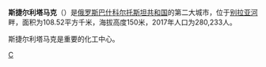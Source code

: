 {{Infobox settlement
| name = 斯捷尔利塔马克
| native_name = {{lang|ru|Стерлитамак}}
| image_skyline = File:Проспект Ленина, г. Стерлитамак.jpg
| imagesize = 250px
| image_caption = 斯捷尔利塔马克市风光
| image_flag = File:Flag of Sterlitamak (Bashkortostan).png
| image_shield = File:Coat of Arms of Sterlitamak (Bashkortostan).png
| pushpin_map = Russia
| pushpin_label_position = right
| pushpin_map_caption = 斯捷尔利塔马克市在俄罗斯的位置
| settlement_type = 城市
| subdivision_type = 國家
| subdivision_name = {{RUS}}
| subdivision_type1 = [[共和国_(俄罗斯)|共和国]]
| subdivision_name1 = [[巴什科尔托斯坦共和国|巴什科尔托斯坦共和国]]
| subdivision_type2 = 區
| subdivision_name2 = 
| leader_title = 市長
| leader_name = 
| leader_party = 
| established_title = 建立
| established_date = 1735年
| established_title2 = 设市
| established_date2 = 1781年
| elevation_m = 150
| area_total_km2 = 108.52
| population_as_of = 2017年
| population_total = 280,233
| population_density_km2 = auto
| timezone =[[叶卡捷琳堡时间|叶卡捷琳堡时间]]
| utc_offset = +5
| coordinates = {{coord|53|38|00|N|55|57|00|E|region:RU|display=inline,title}}
| population_demonym = стерлитама́ковцы, стерлитама́ковец, стерлитама́ковка
| postal_code = 453100
| area_code = +7 3473
| registration_plate = 
| blank_name = [[俄羅斯行政區劃代碼|行政區劃代碼]]
| blank_info = [http://classif.spb.ru/classificators/view/okt.php?st=A&kr=1&kod=80445 80 445] 
| blank2_name = [[俄羅斯市政土地區劃代碼|市政土地區劃代碼]]
| blank2_info = [http://classif.spb.ru/classificators/view/tma.php?st=A&kr=1&kod=80745000001 80 745 000 001]
| website = {{url|www.sterlitamakadm.ru}}
}}

'''斯捷尔利塔马克'''（{{lang-ru|Стерлитама́к}}）是[[俄罗斯|俄罗斯]][[巴什科尔托斯坦共和国|巴什科尔托斯坦共和国]]的第二大城市，位于[[别拉亚河_(卡马河支流)|别拉亚河]]畔，面积为108.52平方千米，海拔高度150米，2017年人口为280,233人。

斯捷尔利塔马克是重要的化工中心。

{{巴什科爾托斯坦共和國行政區劃}}
{{Authority control}}

[[Category:巴什科尔托斯坦共和国城市|С]]
{{Russia-geo-stub}}